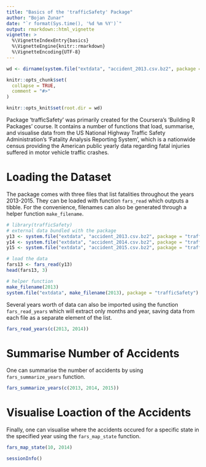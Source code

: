 ```yaml
---
title: "Basics of the 'trafficSafety' Package"
author: "Bojan Zunar"
date: "`r format(Sys.time(), '%d %m %Y')`"
output: rmarkdown::html_vignette
vignette: >
  %\VignetteIndexEntry{basics}
  %\VignetteEngine{knitr::rmarkdown}
  %\VignetteEncoding{UTF-8}
---
```


```r
wd <- dirname(system.file("extdata", "accident_2013.csv.bz2", package = "trafficSafety"))
```

```r
knitr::opts_chunk$set(
  collapse = TRUE,
  comment = "#>"
)

knitr::opts_knit$set(root.dir = wd)
```

Package 'trafficSafety' was primarily created for the Coursera's 'Building R Packages' course. It contains a number of functions that load, summarise, and visualise data from the US National Highway Traffic Safety Administration's 'Fatality Analysis Reporting System', which is a nationwide census providing the American public yearly data regarding fatal injuries suffered in motor vehicle traffic crashes.

# Loading the Dataset

The package comes with three files that list fatalities throughout the years 2013-2015. They can be loaded with function `fars_read` which outputs a tibble. For the convenience, filenames can also be generated through a helper function `make_filename`.

```r
# library(trafficSafety)
# external data bundled with the package
y13 <- system.file("extdata", "accident_2013.csv.bz2", package = "trafficSafety")
y14 <- system.file("extdata", "accident_2014.csv.bz2", package = "trafficSafety")
y15 <- system.file("extdata", "accident_2015.csv.bz2", package = "trafficSafety")

# load the data
fars13 <- fars_read(y13)
head(fars13, 3)

# helper function
make_filename(2013)
system.file("extdata", make_filename(2013), package = "trafficSafety")
```

Several years worth of data can also be imported using the function `fars_read_years` which will extract only months and year, saving data from each file as a separate element of the list.

```r
fars_read_years(c(2013, 2014))
```

# Summarise Number of Accidents

One can summarise the number of accidents by using `fars_summarize_years` function.

```r
fars_summarize_years(c(2013, 2014, 2015))
```

# Visualise Loaction of the Accidents

Finally, one can visualise where the accidents occured for a specific state in the specified year using the `fars_map_state` function.

```r
fars_map_state(10, 2014)
```

```r
sessionInfo()
```

